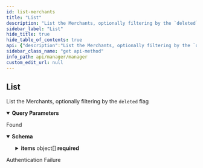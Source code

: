 ```yaml
---
id: list-merchants
title: "List"
description: "List the Merchants, optionally filtering by the `deleted` flag"
sidebar_label: "List"
hide_title: true
hide_table_of_contents: true
api: {"description":"List the Merchants, optionally filtering by the `deleted` flag","operationId":"listMerchants","parameters":[{"description":"The cursor","in":"query","name":"cursor","required":false,"schema":{"type":"string"}},{"description":"The maximum number of results","in":"query","name":"limit","required":false,"schema":{"type":"integer","default":10}},{"description":"Filter by the `deleted` flag","in":"query","name":"deleted","required":false,"schema":{"type":"boolean"}}],"responses":{"200":{"content":{"application/json":{"schema":{"type":"object","description":"A page object with links to move to other pages and the list of objects.","properties":{"first":{"type":"string","description":"The link to the first page.","nullable":true},"items":{"type":"array","description":"An array of objects.","items":{"type":"object","description":"An array of objects.","properties":{"access_token":{"type":"string","description":"The Google merchant access token"},"account_id":{"type":"integer","format":"int64","description":"The account id","readOnly":true},"created_at":{"type":"string","format":"date-time","description":"The create date-time","readOnly":true},"dataset_domain":{"type":"string","description":"The custom domain ( for example data.example.org)"},"dataset_name":{"type":"string","description":"The dataset path ( for example /data)"},"deleted":{"type":"boolean","default":false,"description":"True if the merchant has been deleted"},"deleted_at":{"type":"string","format":"date-time","description":"The delete date-time","readOnly":true},"google_merchant_id":{"type":"integer","format":"int64","description":"The Google Merchant id"},"id":{"type":"integer","format":"int64","description":"The unique id","readOnly":true},"modified_at":{"type":"string","format":"date-time","description":"The last modified date-time","readOnly":true},"publisher_name":{"type":"string","description":"The publisher name (shows in schema publisher)"},"refresh_token":{"type":"string","description":"The Google merchant refresh token"},"sid":{"type":"string"},"sync_has_errors":{"type":"boolean"},"sync_id":{"type":"integer","format":"int64"},"sync_products_created":{"type":"integer","format":"int32"},"sync_products_deleted":{"type":"integer","format":"int32"},"sync_products_errored":{"type":"integer","format":"int32"},"sync_products_skipped":{"type":"integer","format":"int32"},"sync_products_total":{"type":"integer","format":"int32"},"sync_products_updated":{"type":"integer","format":"int32"},"sync_started_at":{"type":"string","format":"date-time","description":"The started date-time.","readOnly":true},"sync_stopped_at":{"type":"string","format":"date-time","description":"The stopped date-time.","readOnly":true},"url":{"type":"string","description":"The website URL"}},"required":["access_token","deleted","google_merchant_id","publisher_name","refresh_token"],"title":"MerchantView"}},"last":{"type":"string","description":"The link to the last page.","nullable":true},"next":{"type":"string","description":"The link to the next page or `null` if there's no page.","nullable":true},"prev":{"type":"string","description":"The link to the previous page or `null` if there's no page.","nullable":true},"self":{"type":"string","description":"The link to the current page.","nullable":true}},"required":["first","items","last","next","prev","self"],"title":"PageMerchantView"}}},"description":"Found"},"401":{"description":"Authentication Failure"}},"security":[{"OAuth2":[]}],"tags":["Merchants"],"method":"get","path":"/merchants","servers":[{"url":"https://api.wordlift.io"}],"securitySchemes":{"ApiKey":{"description":"`Key {your key}`","in":"header","name":"Authorization","type":"apiKey"},"OAuth2":{"flows":{"authorizationCode":{"authorizationUrl":"https://s.wordlift.io/oauth/authorize/","scopes":{"basic":"basic scope"},"tokenUrl":"https://s.wordlift.io/oauth/token/"}},"type":"oauth2"}},"info":{"contact":{"email":"hello@wordlift.io","name":"WordLift","url":"https://wordlift.io"},"description":"Subscription management and related services.","license":{"name":"(c) copyright 2022-present WordLift","url":"https://wordlift.io"},"termsOfService":"https://wordlift.io/terms-of-service/","title":"Manager","version":"1.0"},"postman":{"name":"List","description":{"content":"List the Merchants, optionally filtering by the `deleted` flag","type":"text/plain"},"url":{"path":["merchants"],"host":["{{baseUrl}}"],"query":[{"disabled":false,"description":{"content":"The cursor","type":"text/plain"},"key":"cursor","value":""},{"disabled":false,"description":{"content":"The maximum number of results","type":"text/plain"},"key":"limit","value":""},{"disabled":false,"description":{"content":"Filter by the `deleted` flag","type":"text/plain"},"key":"deleted","value":""}],"variable":[]},"header":[{"key":"Accept","value":"application/json"}],"method":"GET","auth":{"type":"oauth2","oauth2":[]}}}
sidebar_class_name: "get api-method"
info_path: api/manager/manager
custom_edit_url: null
---
```



## List



List the Merchants, optionally filtering by the `deleted` flag

<details style={{"marginBottom":"1rem"}} data-collapsed={false} open={true}><summary style={{}}><strong>Query Parameters</strong></summary><div><ul><ParamsItem className={"paramsItem"} param={{"description":"The cursor","in":"query","name":"cursor","required":false,"schema":{"type":"string"}}}></ParamsItem><ParamsItem className={"paramsItem"} param={{"description":"The maximum number of results","in":"query","name":"limit","required":false,"schema":{"type":"integer","default":10}}}></ParamsItem><ParamsItem className={"paramsItem"} param={{"description":"Filter by the `deleted` flag","in":"query","name":"deleted","required":false,"schema":{"type":"boolean"}}}></ParamsItem></ul></div></details><div><ApiTabs><TabItem label={"200"} value={"200"}><div>

Found

</div><div><MimeTabs schemaType={"response"}><TabItem label={"application/json"} value={"application/json"}><SchemaTabs><TabItem label={"Schema"} value={"Schema"}><details style={{}} data-collapsed={false} open={true}><summary style={{"textAlign":"left"}}><strong>Schema</strong></summary><div style={{"textAlign":"left","marginLeft":"1rem"}}></div><ul style={{"marginLeft":"1rem"}}><SchemaItem collapsible={false} name={"first"} required={false} schemaName={"string"} qualifierMessage={undefined} schema={{"type":"string","description":"The link to the first page.","nullable":true}}></SchemaItem><SchemaItem collapsible={true} className={"schemaItem"}><details style={{}}><summary style={{}}><strong>items</strong><span style={{"opacity":"0.6"}}> object[]</span><strong style={{"fontSize":"var(--ifm-code-font-size)","color":"var(--openapi-required)"}}> required</strong></summary><div style={{"marginLeft":"1rem"}}><div style={{"marginTop":".5rem","marginBottom":".5rem"}}>

An array of objects.

</div><li><div style={{"fontSize":"var(--ifm-code-font-size)","opacity":"0.6","marginLeft":"-.5rem","paddingBottom":".5rem"}}>Array [</div></li><SchemaItem collapsible={false} name={"access_token"} required={false} schemaName={"string"} qualifierMessage={undefined} schema={{"type":"string","description":"The Google merchant access token"}}></SchemaItem><SchemaItem collapsible={false} name={"account_id"} required={false} schemaName={"int64"} qualifierMessage={undefined} schema={{"type":"integer","format":"int64","description":"The account id","readOnly":true}}></SchemaItem><SchemaItem collapsible={false} name={"created_at"} required={false} schemaName={"date-time"} qualifierMessage={undefined} schema={{"type":"string","format":"date-time","description":"The create date-time","readOnly":true}}></SchemaItem><SchemaItem collapsible={false} name={"dataset_domain"} required={false} schemaName={"string"} qualifierMessage={undefined} schema={{"type":"string","description":"The custom domain ( for example data.example.org)"}}></SchemaItem><SchemaItem collapsible={false} name={"dataset_name"} required={false} schemaName={"string"} qualifierMessage={undefined} schema={{"type":"string","description":"The dataset path ( for example /data)"}}></SchemaItem><SchemaItem collapsible={false} name={"deleted"} required={false} schemaName={"boolean"} qualifierMessage={undefined} schema={{"type":"boolean","default":false,"description":"True if the merchant has been deleted"}}></SchemaItem><SchemaItem collapsible={false} name={"deleted_at"} required={false} schemaName={"date-time"} qualifierMessage={undefined} schema={{"type":"string","format":"date-time","description":"The delete date-time","readOnly":true}}></SchemaItem><SchemaItem collapsible={false} name={"google_merchant_id"} required={false} schemaName={"int64"} qualifierMessage={undefined} schema={{"type":"integer","format":"int64","description":"The Google Merchant id"}}></SchemaItem><SchemaItem collapsible={false} name={"id"} required={false} schemaName={"int64"} qualifierMessage={undefined} schema={{"type":"integer","format":"int64","description":"The unique id","readOnly":true}}></SchemaItem><SchemaItem collapsible={false} name={"modified_at"} required={false} schemaName={"date-time"} qualifierMessage={undefined} schema={{"type":"string","format":"date-time","description":"The last modified date-time","readOnly":true}}></SchemaItem><SchemaItem collapsible={false} name={"publisher_name"} required={false} schemaName={"string"} qualifierMessage={undefined} schema={{"type":"string","description":"The publisher name (shows in schema publisher)"}}></SchemaItem><SchemaItem collapsible={false} name={"refresh_token"} required={false} schemaName={"string"} qualifierMessage={undefined} schema={{"type":"string","description":"The Google merchant refresh token"}}></SchemaItem><SchemaItem collapsible={false} name={"sid"} required={false} schemaName={"string"} qualifierMessage={undefined} schema={{"type":"string"}}></SchemaItem><SchemaItem collapsible={false} name={"sync_has_errors"} required={false} schemaName={"boolean"} qualifierMessage={undefined} schema={{"type":"boolean"}}></SchemaItem><SchemaItem collapsible={false} name={"sync_id"} required={false} schemaName={"int64"} qualifierMessage={undefined} schema={{"type":"integer","format":"int64"}}></SchemaItem><SchemaItem collapsible={false} name={"sync_products_created"} required={false} schemaName={"int32"} qualifierMessage={undefined} schema={{"type":"integer","format":"int32"}}></SchemaItem><SchemaItem collapsible={false} name={"sync_products_deleted"} required={false} schemaName={"int32"} qualifierMessage={undefined} schema={{"type":"integer","format":"int32"}}></SchemaItem><SchemaItem collapsible={false} name={"sync_products_errored"} required={false} schemaName={"int32"} qualifierMessage={undefined} schema={{"type":"integer","format":"int32"}}></SchemaItem><SchemaItem collapsible={false} name={"sync_products_skipped"} required={false} schemaName={"int32"} qualifierMessage={undefined} schema={{"type":"integer","format":"int32"}}></SchemaItem><SchemaItem collapsible={false} name={"sync_products_total"} required={false} schemaName={"int32"} qualifierMessage={undefined} schema={{"type":"integer","format":"int32"}}></SchemaItem><SchemaItem collapsible={false} name={"sync_products_updated"} required={false} schemaName={"int32"} qualifierMessage={undefined} schema={{"type":"integer","format":"int32"}}></SchemaItem><SchemaItem collapsible={false} name={"sync_started_at"} required={false} schemaName={"date-time"} qualifierMessage={undefined} schema={{"type":"string","format":"date-time","description":"The started date-time.","readOnly":true}}></SchemaItem><SchemaItem collapsible={false} name={"sync_stopped_at"} required={false} schemaName={"date-time"} qualifierMessage={undefined} schema={{"type":"string","format":"date-time","description":"The stopped date-time.","readOnly":true}}></SchemaItem><SchemaItem collapsible={false} name={"url"} required={false} schemaName={"string"} qualifierMessage={undefined} schema={{"type":"string","description":"The website URL"}}></SchemaItem><li><div style={{"fontSize":"var(--ifm-code-font-size)","opacity":"0.6","marginLeft":"-.5rem"}}>]</div></li></div></details></SchemaItem><SchemaItem collapsible={false} name={"last"} required={false} schemaName={"string"} qualifierMessage={undefined} schema={{"type":"string","description":"The link to the last page.","nullable":true}}></SchemaItem><SchemaItem collapsible={false} name={"next"} required={false} schemaName={"string"} qualifierMessage={undefined} schema={{"type":"string","description":"The link to the next page or `null` if there's no page.","nullable":true}}></SchemaItem><SchemaItem collapsible={false} name={"prev"} required={false} schemaName={"string"} qualifierMessage={undefined} schema={{"type":"string","description":"The link to the previous page or `null` if there's no page.","nullable":true}}></SchemaItem><SchemaItem collapsible={false} name={"self"} required={false} schemaName={"string"} qualifierMessage={undefined} schema={{"type":"string","description":"The link to the current page.","nullable":true}}></SchemaItem></ul></details></TabItem><TabItem label={"Example (from schema)"} value={"Example (from schema)"}><ResponseSamples responseExample={"{\n  \"first\": \"string\",\n  \"items\": [\n    {\n      \"access_token\": \"string\",\n      \"account_id\": 0,\n      \"created_at\": \"2023-03-14T08:54:22.278Z\",\n      \"dataset_domain\": \"string\",\n      \"dataset_name\": \"string\",\n      \"deleted\": false,\n      \"deleted_at\": \"2023-03-14T08:54:22.278Z\",\n      \"google_merchant_id\": 0,\n      \"id\": 0,\n      \"modified_at\": \"2023-03-14T08:54:22.278Z\",\n      \"publisher_name\": \"string\",\n      \"refresh_token\": \"string\",\n      \"sid\": \"string\",\n      \"sync_has_errors\": true,\n      \"sync_id\": 0,\n      \"sync_products_created\": 0,\n      \"sync_products_deleted\": 0,\n      \"sync_products_errored\": 0,\n      \"sync_products_skipped\": 0,\n      \"sync_products_total\": 0,\n      \"sync_products_updated\": 0,\n      \"sync_started_at\": \"2023-03-14T08:54:22.278Z\",\n      \"sync_stopped_at\": \"2023-03-14T08:54:22.278Z\",\n      \"url\": \"string\"\n    }\n  ],\n  \"last\": \"string\",\n  \"next\": \"string\",\n  \"prev\": \"string\",\n  \"self\": \"string\"\n}"} language={"json"}></ResponseSamples></TabItem></SchemaTabs></TabItem></MimeTabs></div></TabItem><TabItem label={"401"} value={"401"}><div>

Authentication Failure

</div><div></div></TabItem></ApiTabs></div>
      